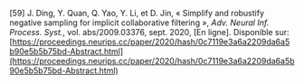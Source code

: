 \[59\]		J. Ding, Y. Quan, Q. Yao, Y. Li, et D. Jin, « Simplify and robustify negative sampling for implicit collaborative filtering », *Adv. Neural Inf. Process. Syst.*, vol. abs/2009.03376, sept. 2020, \[En ligne\]. Disponible sur: [https://proceedings.neurips.cc/paper/2020/hash/0c7119e3a6a2209da6a5b90e5b5b75bd-Abstract.html](https://proceedings.neurips.cc/paper/2020/hash/0c7119e3a6a2209da6a5b90e5b5b75bd-Abstract.html)